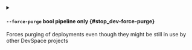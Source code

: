 
<details className="config-field -function" data-expandable="false">
<summary>

#### `--force-purge` <span className="config-field-type">bool</span> <span className="config-field-enum"></span> <span className="config-field-default -return"></span> <span className="config-field-required" data-required="false">pipeline only</span>  {#stop_dev-force-purge}

Forces purging of deployments even though they might be still in use by other DevSpace projects

</summary>



</details>
